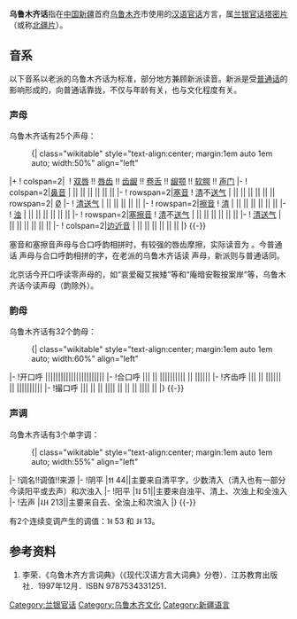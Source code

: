 {{About||在乌鲁木齐使用的维吾尔语方言|维吾尔语}}
{{Infobox Language
|name= 乌鲁木齐话
|nativename=
|states= {{CHN}}[[新疆|新疆]][[乌鲁木齐县|乌鲁木齐县]]
|region=
|speakers= —
|rank=
|familycolor= 漢藏語系
|fam1= [[漢藏語系|漢藏語系]]
|fam2= [[漢語|漢語]]
|fam3= [[官話|官話]]
|fam4= [[蘭銀官話|蘭銀官話]]
|fam5= [[塔密片|塔密片]]
|nation= 
|agency= 
|iso1= zh| iso2b= chi| iso2t= zho| iso3=cmn }}

'''乌鲁木齐话'''指在[[中国|中国]][[新疆|新疆]]首府[[乌鲁木齐|乌鲁木齐]]市使用的[[汉语|汉语]][[官话|官话]]方言，属[[兰银官话|兰银官话]][[塔密片|塔密片]]（或称[[北疆片|北疆片]]）。

==音系==
以下音系以老派的乌鲁木齐话为标准，部分地方兼顾新派读音。新派是受[[普通话|普通话]]的影响形成的，向普通话靠拢，不仅与年龄有关，也与文化程度有关。

===声母===
乌鲁木齐话有25个声母：

:{| class="wikitable" style="text-align:center; margin:1em auto 1em auto; width:50%" align="left"
|+ 
! colspan=2| 
! [[双唇音|双唇]] !! [[唇齿音|唇齿]] !! [[齿龈音|齿龈]] !! [[卷舌音|卷舌]] !! [[龈颚音|龈颚]] !! [[软腭音|软腭]] !! [[声门音|声门]]
|-
! colspan=2|[[鼻音_(辅音)|鼻音]]
| {{IPA|[[双唇鼻音|/m/]]}} || || {{IPA|[[齿龈鼻音|/n/]]}} || || {{IPA|[[龈颚鼻音|/ȵ/]]}} || {{IPA|[[软颚鼻音|/ŋ/]]}} ||
|-
! rowspan=2|[[塞音|塞音]]
! [[清音|清]]不[[送气|送气]]
| {{IPA|[[清双唇塞音|/p/]]}} || || {{IPA|[[清齿龈塞音|/t/]]}} || || || {{IPA|[[清软颚塞音|/k/]]}} || rowspan=2| [[零声母|Ø]]
|-
! [[清音|清]][[送气|送气]]
| {{IPA|[[清双唇塞音|/pʰ/]]}} || || {{IPA|[[清齿龈塞音|/tʰ/]]}} || || || {{IPA|[[清软颚塞音|/kʰ/]]}}
|-
! rowspan=2|[[擦音|擦音]]
! [[清音|清]]
| || {{IPA|[[清唇齿擦音|/f/]]}} || {{IPA|[[清齿龈擦音|/s/]]}} || {{IPA|[[清龈后擦音|/ʂ/]]}} || {{IPA|[[清龈颚擦音|/ɕ/]]}} || {{IPA|[[清软颚擦音|/x/]]}} || 
|-
! [[浊音|浊]]
| || {{IPA|[[浊唇齿擦音|/v/]]}} || || {{IPA|[[浊龈后擦音|/ʐ/]]}} || || || 
|-
! rowspan=2|[[塞擦音|塞擦音]]
! [[清音|清]]不[[送气|送气]]
| || || {{IPA|[[清齿龈塞擦音|/t͡s/]]}} || {{IPA|[[清龈后塞擦音|/ʈ͡ʂ/]]}} || {{IPA|[[清龈颚塞擦音|/t͡ɕ/]]}} || ||
|-
! [[清音|清]][[送气|送气]]
| || || {{IPA|[[清齿龈塞擦音|/t͡sʰ/]]}} || {{IPA|[[清龈后塞擦音|/ʈ͡ʂʰ/]]}} || {{IPA|[[清龈颚塞擦音|/t͡ɕʰ/]]}} || ||
|-
! colspan=2|[[边音|边]][[近音|近音]]
| || || {{IPA|[[齿龈边近音|/l/]]}} || || || ||
|}
{{-}}

塞音和塞擦音声母与合口呼韵相拼时，有较强的唇齿摩擦，实际读音为 {{IPA|[p̪͡f, p̪͡fʰ, t͡f, t͡fʰ, ʦ͡f, ʦ͡fʰ, ʈʂ͡f, ʈʂ͡fʰ, k͡f, k͡fʰ]}}。今普通话 {{IPA|/ʂ, ʐ/}} 声母与合口呼韵相拼的字，在老派的乌鲁木齐话读 {{IPA|/f, v/}} 声母，新派则与普通话同。

北京话今开口呼读零声母的，如“哀爱礙艾挨矮”等和“庵暗安鞍按案岸”等，乌鲁木齐话今读{{IPA|/ŋ/}}声母（{{IPA|/ɚ,ei/}}韵除外）。

===韵母===
乌鲁木齐话有32个韵母：

:{| class="wikitable" style="text-align:center; margin:1em auto 1em auto; width:60%" align="left"
|-
!开口呼
|{{IPA|/ɿ/}}||{{IPA|/ʅ/}}||{{IPA|/ɚ/}}||{{IPA|/a/}}||{{IPA|/ɤ/}}||{{IPA|/ai/}}||{{IPA|/ei/}}||{{IPA|/ɔ/}}||{{IPA|/ɤu/}}||{{IPA|/an/}}||{{IPA|/ɑŋ/}}||{{IPA|/ɤŋ/}}
|-
!合口呼
|{{IPA|/u/}}|| || ||{{IPA|/ua/}}||{{IPA|/uɤ/}}||{{IPA|/uai/}}||{{IPA|/uei/}}|| || ||{{IPA|/uan/}}||{{IPA|/uɑŋ/}}||{{IPA|/uŋ/}}
|-
!齐齿呼
|{{IPA|/i/}}|| || ||{{IPA|/ia/}}||{{IPA|/iɤ/}}|| || ||{{IPA|/iɔ/}}||{{IPA|/iɤu/}}||{{IPA|/ian/}}||{{IPA|/iɑŋ/}}||{{IPA|/iŋ/}}
|-
!撮口呼
|{{IPA|/y/}}|| || || ||{{IPA|/yɤ/}}|| || || || ||{{IPA|/yan/}}|| ||{{IPA|/yŋ/}}
|}
{{-}}

===声调===
乌鲁木齐话有3个单字调：

:{| class="wikitable" style="text-align:center; margin:1em auto 1em auto; width:55%" align="left"
|-
!调名!!调值!!来源
|-
!阴平
|˦˦ 44||主要来自清平字，少数清入（清入也有一部分今读阳平或去声）和次浊入
|-
!阳平
|˥˩ 51||主要来自浊平、清上、次浊上和全浊入
|-
!去声
|˨˩˧ 213||主要来自去、全浊上和次浊入
|}
{{-}}

有2个连续变调产生的调值：˥˧ 53 和 ˩˧ 13。

==参考资料==
#李荣．《乌鲁木齐方言词典》（《现代汉语方言大词典》分卷）．江苏教育出版社．1997年12月．ISBN 9787534331251．

{{官话}}

[[Category:兰银官话|Category:兰银官话]]
[[Category:乌鲁木齐文化|Category:乌鲁木齐文化]]
[[Category:新疆语言|Category:新疆语言]]